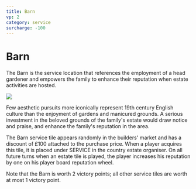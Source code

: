 ```yaml
---
title: Barn
vp: 2
category: service
surcharge: -100
---
```


# Barn

The Barn is the service location that references the employment of a head gardener and empowers the family to enhance their reputation when estate activities are hosted.

![](barn.png)

<div className="flavor-text">

Few aesthetic pursuits more iconically represent 19th century English culture than the enjoyment of gardens and manicured grounds. A serious investment in the beloved grounds of the family's estate would draw notice and praise, and enhance the family's reputation in the area.

</div>

The Barn service tile appears randomly in the builders' market and has a discount of £100 attached to the purchase price. When a player acquires this tile, it is placed under SERVICE in the country estate organiser. On all future turns when an estate tile is played, the player increases his reputation by one on his player board reputation wheel.

Note that the Barn is worth 2 victory points; all other service tiles are worth at most 1 victory point.